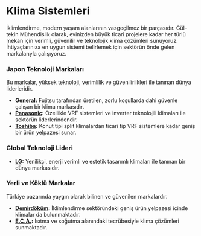 # Klima Sistemleri

İklimlendirme, modern yaşam alanlarının vazgeçilmez bir parçasıdır. Gül-tekin Mühendislik olarak, evinizden büyük ticari projelere kadar her türlü mekan için verimli, güvenilir ve teknolojik klima çözümleri sunuyoruz. İhtiyaçlarınıza en uygun sistemi belirlemek için sektörün önde gelen markalarıyla çalışıyoruz.

### Japon Teknoloji Markaları
Bu markalar, yüksek teknoloji, verimlilik ve güvenilirlikleri ile tanınan dünya liderleridir.

*   **[General](/markalar/general):** Fujitsu tarafından üretilen, zorlu koşullarda dahi güvenle çalışan bir klima markasıdır.
*   **[Panasonic](/markalar/panasonic):** Özellikle VRF sistemleri ve inverter teknolojili klimaları ile sektörün liderlerindendir.
*   **[Toshiba](/markalar/toshiba):** Konut tipi split klimalardan ticari tip VRF sistemlere kadar geniş bir ürün yelpazesi sunar.

### Global Teknoloji Lideri
*   **[LG](/markalar/lg):** Yenilikçi, enerji verimli ve estetik tasarımlı klimaları ile tanınan bir dünya markasıdır.

### Yerli ve Köklü Markalar
Türkiye pazarında yaygın olarak bilinen ve güvenilen markalardır.

*   **[Demirdöküm](/markalar/demirdokum):** İklimlendirme sektöründeki geniş ürün yelpazesi içinde klimalar da bulunmaktadır.
*   **[E.C.A.](/markalar/eca):** Isıtma ve soğutma alanındaki tecrübesiyle klima çözümleri sunmaktadır.
